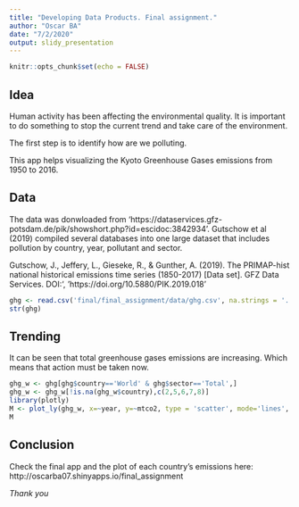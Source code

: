 ---
title: "Developing Data Products. Final assignment."
author: "Oscar BA"
date: "7/2/2020"
output: slidy_presentation
---

```{r setup, include=FALSE}
knitr::opts_chunk$set(echo = FALSE)
```

## Idea

Human activity has been affecting the environmental quality. It is important to do something to stop the current trend and take care of the environment.

The first step is to identify how are we polluting.

This app helps visualizing the Kyoto Greenhouse Gases emissions from 1950 to 2016.

## Data
The data was donwloaded from 'https://dataservices.gfz-potsdam.de/pik/showshort.php?id=escidoc:3842934'. Gutschow et al (2019) compiled several databases into one large dataset that includes pollution by country, year, pollutant and sector.

Gutschow, J., Jeffery, L., Gieseke, R., & Gunther, A. (2019). The PRIMAP-hist national historical emissions time series (1850-2017) [Data set]. GFZ Data Services. DOI:', 'https://doi.org/10.5880/PIK.2019.018'

```{r, eval=TRUE, echo=TRUE}
ghg <- read.csv('final/final_assignment/data/ghg.csv', na.strings = '.')
str(ghg)
```

## Trending
It can be seen that total greenhouse gases emissions are increasing. Which means that action must be taken now.
```{r, message=FALSE, results='asis', cache=TRUE, echo=TRUE}
ghg_w <- ghg[ghg$country=='World' & ghg$sector=='Total',]
ghg_w <- ghg_w[!is.na(ghg_w$country),c(2,5,6,7,8)]
library(plotly)
M <- plot_ly(ghg_w, x=~year, y=~mtco2, type = 'scatter', mode='lines', color = ~gas)
M
```

## Conclusion
Check the final app and the plot of each country's emissions here: http://oscarba07.shinyapps.io/final_assignment

*Thank you*
 
